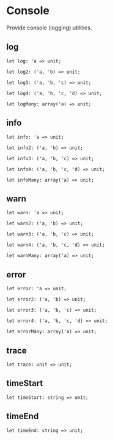 
# Console

<ApiIntro>

Provide console (logging) utilities.

</ApiIntro>


## log

```re sig
let log: 'a => unit;
```

```re sig
let log2: ('a, 'b) => unit;
```

```re sig
let log3: ('a, 'b, 'c) => unit;
```

```re sig
let log4: ('a, 'b, 'c, 'd) => unit;
```

```re sig
let logMany: array('a) => unit;
```

## info

```re sig
let info: 'a => unit;
```

```re sig
let info2: ('a, 'b) => unit;
```

```re sig
let info3: ('a, 'b, 'c) => unit;
```

```re sig
let info4: ('a, 'b, 'c, 'd) => unit;
```

```re sig
let infoMany: array('a) => unit;
```

## warn

```re sig
let warn: 'a => unit;
```

```re sig
let warn2: ('a, 'b) => unit;
```

```re sig
let warn3: ('a, 'b, 'c) => unit;
```

```re sig
let warn4: ('a, 'b, 'c, 'd) => unit;
```

```re sig
let warnMany: array('a) => unit;
```

## error

```re sig
let error: 'a => unit;
```

```re sig
let error2: ('a, 'b) => unit;
```

```re sig
let error3: ('a, 'b, 'c) => unit;
```

```re sig
let error4: ('a, 'b, 'c, 'd) => unit;
```

```re sig
let errorMany: array('a) => unit;
```

## trace

```re sig
let trace: unit => unit;
```

## timeStart

```re sig
let timeStart: string => unit;
```

## timeEnd

```re sig
let timeEnd: string => unit;
```
